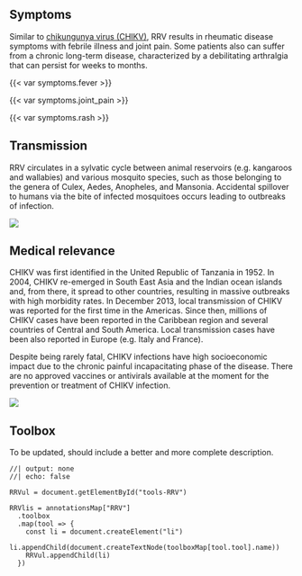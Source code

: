 
::: {.panel-tabset}

## Symptoms

::: {.grid}

::: {.g-col-8}
Similar to [chikungunya virus (CHIKV)](CHIKV.qmd), RRV results in rheumatic disease symptoms with febrile illness and joint pain. Some patients also can suffer from  a chronic long-term disease, characterized by a debilitating arthralgia that can persist for weeks to months.
:::

::: {.g-col-4}
{{< var symptoms.fever >}}

{{< var symptoms.joint_pain >}}

{{< var symptoms.rash >}}
:::

:::

## Transmission

::: {.grid}

::: {.g-col-6}
RRV circulates in a sylvatic cycle between animal reservoirs (e.g. kangaroos and wallabies) and various mosquito species, such as those belonging to the genera of Culex, Aedes, Anopheles, and Mansonia. Accidental spillover to humans via the bite of infected mosquitoes occurs leading to outbreaks of infection.
:::

::: {.g-col-6}
![](RRV-transmission.png)
:::

:::

## Medical relevance

::: {.grid}

::: {.g-col-6}
CHIKV was first identified in the United Republic of Tanzania in 1952. In 2004, CHIKV re-emerged in South East Asia and the Indian ocean islands and, from there, it spread to other countries, resulting in massive outbreaks with high morbidity rates. In December 2013, local transmission of CHIKV was reported for the first time in the Americas. Since then, millions of CHIKV cases have been reported in the Caribbean region and several countries of Central and South America. Local transmission cases have been also reported in Europe (e.g. Italy and France).

Despite being rarely fatal, CHIKV infections have high socioeconomic impact due to the chronic painful incapacitating phase of the disease.
There are no approved vaccines or antivirals available at the moment for the prevention or treatment of CHIKV infection.
:::

::: {.g-col-6}
![](RRV-map.png)
:::

:::

## Toolbox

::: {.callout-note}
To be updated, should include a better and more complete description.
:::

<ul id="tools-RRV">
</ul>

```ojs
//| output: none
//| echo: false

RRVul = document.getElementById("tools-RRV")

RRVlis = annotationsMap["RRV"]
  .toolbox
  .map(tool => {
    const li = document.createElement("li")
    li.appendChild(document.createTextNode(toolboxMap[tool.tool].name))
    RRVul.appendChild(li)
  })

```

:::
